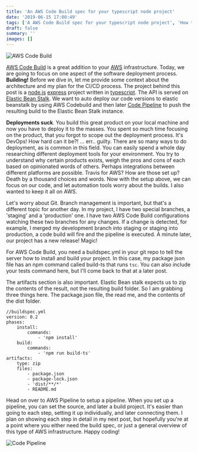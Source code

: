 ```yaml
---
title: 'An AWS Code Build spec for your typescript node project'
date: '2019-06-15 17:00:49'
tags: ['A AWS Code Build spec for your typescript node project', 'How to setup CI/CD for your typescript build on AWS Code Pipeline', 'typescript build on AWS CodePipeline and Elastic BeanStalk']
draft: false
summary: ''
images: []
---
```


![AWS Code Build](images/baccab28f77c594ee6b73de0224e75bd.png)

[AWS Code Build](https://aws.amazon.com/codebuild/) is a great addition to your [AWS](https://aws.amazon.com/) infrastructure. Today, we are going to focus on one aspect of the software deployment process. **Building!** Before we dive in, let me provide some context about the architecture and my plan for the CI/CD process. The project behind this post is a [node.js](https://nodejs.org/en/) [express](https://expressjs.com/) project written in [typescript](https://www.typescriptlang.org/). The API is served on [Elastic Bean Stalk](https://aws.amazon.com/elasticbeanstalk/). We want to auto deploy our code versions to elastic beanstalk by using AWS Codebuild and then later [Code Pipeline](https://aws.amazon.com/codepipeline/) to push the resulting build to the Elastic Bean Stalk instance.

**Deployments suck**. You build this great product on your local machine and now you have to deploy it to the masses. You spent so much time focusing on the product, that you forgot to scope out the deployment process. It's DevOps! How hard can it be?! ... err.. guilty. There are so many ways to do deployment, as is common in this field. You can easily spend a whole day researching different deployment tools for your environment. You try to understand why certain products exists, weigh the pros and cons of each based on opinionated words of others. Perhaps integrations between different platforms are possible. Travis for AWS? How are those set up? Death by a thousand choices and words. Now with the setup above, we can focus on our code, and let automation tools worry about the builds. I also wanted to keep it all on AWS.

Let's worry about Git. Branch management is important, but that's a different topic for another day. In my project, I have two special branches, a 'staging'  and a 'production' one. I have two AWS Code Build configurations watching these two branches for any changes. If a change is detected, for example, I merged my development branch into staging or staging into production, a code build will fire and the pipeline is executed. A minute later, our project has a new release! Magic!

For AWS Code Build, you need a buildspec.yml in your git repo to tell the server how to install and build your project. In this case, my package json file has an npm command called build-ts that runs `tsc`.  You can also include your tests command here, but I'll come back to that at a later post.

The artifacts section is also important. Elastic Bean stalk expects us to zip the contents of the result, not the resulting build folder. So I am grabbing three things here. The package.json file, the read me, and the contents of the dist folder.

```
//buildspec.yml
version: 0.2
phases:
    install:
        commands:
            - 'npm install'
    build:
        commands:
            - 'npm run build-ts'
artifacts:
    type: zip
    files:
        - package.json
        - package-lock.json
        - 'dist/**/*'
        - README.md
```

Head on over to AWS Pipeline to setup a pipeline. When you set up a pipeline, you can set the source, and later a build project. It's easier than going to each step, setting it up individually, and later connecting them. I plan on showing each step in detail in my next post, but hopefully you're at a point where you either need the build spec, or just a general overview of this type of AWS infrastructure. Happy coding!

![Code Pipeline](images/a6f8ed3dbf2b27748e0f7ae332f821b6.png) 